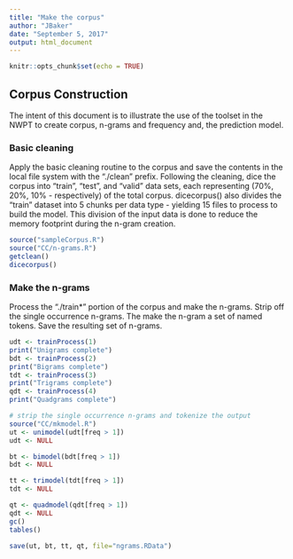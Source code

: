 ```yaml
---
title: "Make the corpus"
author: "JBaker"
date: "September 5, 2017"
output: html_document
---
```


```r
knitr::opts_chunk$set(echo = TRUE)
```

## Corpus Construction

The intent of this document is to illustrate the use of the toolset in the NWPT to create corpus, n-grams and frequency and, the prediction model.

### Basic cleaning

Apply the basic cleaning routine to the corpus and save the contents in the local file system with the "./clean" prefix. Following the cleaning, dice the corpus into "train", "test", and "valid" data sets, each representing (70%, 20%, 10% - respectively) of the total corpus. dicecorpus() also divides the "train" dataset into 5 chunks per data type - yielding 15 files to process to build the model. This division of the input data is done to reduce the memory footprint during the n-gram creation.

```r
source("sampleCorpus.R")
source("CC/n-grams.R")
getclean()
dicecorpus()
```

### Make the n-grams

Process the "./train*" portion of the corpus and make the n-grams. Strip off the single occurrence n-grams. The make the n-gram a set of named tokens. Save the resulting set of n-grams.

```r
udt <- trainProcess(1)
print("Unigrams complete")
bdt <- trainProcess(2)
print("Bigrams complete")
tdt <- trainProcess(3)
print("Trigrams complete")
qdt <- trainProcess(4)
print("Quadgrams complete")

# strip the single occurrence n-grams and tokenize the output
source("CC/mkmodel.R")
ut <- unimodel(udt[freq > 1])
udt <- NULL

bt <- bimodel(bdt[freq > 1])
bdt <- NULL

tt <- trimodel(tdt[freq > 1])
tdt <- NULL

qt <- quadmodel(qdt[freq > 1])
qdt <- NULL
gc()
tables()

save(ut, bt, tt, qt, file="ngrams.RData")

```
